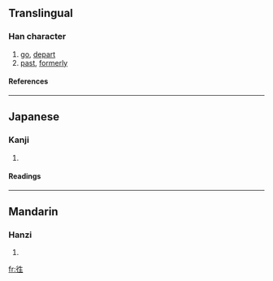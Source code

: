 {{see|往}}

==Translingual==
===Han character===
{{Han char|rn=60|rad=彳|as=05|sn=8|four=|canj=竹人竹手一 (HOHQM)}}
# [[go]], [[depart]]
# [[past]], [[formerly]]
====References====
{{Han ref|kx=0365.411|dkj=10074|dj=0686.050|hdz=20816.060|uh=5F83|ud=24451}}
----
==Japanese==
===Kanji===
{{ja-kanji|grade=|rs=彳05}}
# {{defn|Japanese}} 
====Readings====
{{ja-readings|on=[[おう]] (ō)|kun=[[ゆく]] (yuku), [[いく]] (iku)}}
----
==Mandarin==
===Hanzi===
{{cmn-hanzi|pin=[[wǎng]] ([[wang3]])|wg=wang<sup>3</sup>}}
# {{defn|Mandarin}}

[[fr:徃]]
